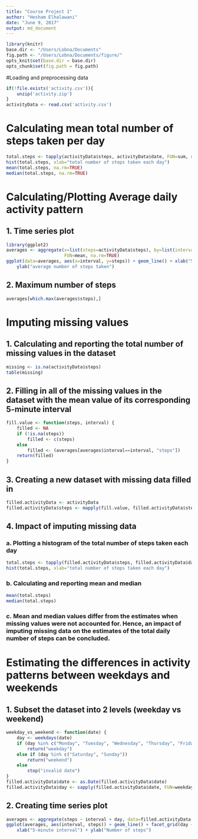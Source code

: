 ---
title: "Course Project 1"
author: "Hesham Elhalawani"
date: "June 9, 2017"
output: md_document
---
```{r, Echo = TRUE}
library(knitr)
base.dir <- "/Users/Lobna/Documents"
fig.path <- "/Users/Lobna/Documents/figure/"
opts_knit$set(base.dir = base.dir)
opts_chunk$set(fig.path = fig.path) 
```

#Loading and preprocessing data


```{r, echo = TRUE}
if(!file.exists('activity.csv')){
    unzip('activity.zip')
}
activityData <- read.csv('activity.csv')
```

# Calculating mean total number of steps taken per day

```{r, echo = TRUE}
total.steps <- tapply(activityData$steps, activityData$date, FUN=sum, na.rm=TRUE)
hist(total.steps, xlab="total number of steps taken each day")
mean(total.steps, na.rm=TRUE)
median(total.steps, na.rm=TRUE)
```


# Calculating/Plotting Average daily activity pattern

## 1. Time series plot

```{r, echo = TRUE}
library(ggplot2)
averages <- aggregate(x=list(steps=activityData$steps), by=list(interval=activityData$interval),
                      FUN=mean, na.rm=TRUE)
ggplot(data=averages, aes(x=interval, y=steps)) + geom_line() + xlab("5-minute interval") +
    ylab("average number of steps taken")
```

## 2. Maximum number of steps

```{r, echo = TRUE}
averages[which.max(averages$steps),]
```


# Imputing missing values

## 1. Calculating and reporting the total number of missing values in the dataset

```{r, echo = TRUE}
missing <- is.na(activityData$steps)
table(missing)
```

## 2. Filling in all of the missing values in the dataset with the mean value of its corresponding 5-minute interval

```{r, echo = TRUE}
fill.value <- function(steps, interval) {
    filled <- NA
    if (!is.na(steps))
        filled <- c(steps)
    else
        filled <- (averages[averages$interval==interval, "steps"])
    return(filled)
}
```

## 3. Creating a new dataset with missing data filled in

```{r, echo = TRUE}
filled.activityData <- activityData
filled.activityData$steps <- mapply(fill.value, filled.activityData$steps, filled.activityData$interval)
```

## 4. Impact of imputing missing data

### a. Plotting a histogram of the total number of steps taken each day

```{r, echo = TRUE}
total.steps <- tapply(filled.activityData$steps, filled.activityData$date, FUN=sum)
hist(total.steps, xlab="total number of steps taken each day")
```

### b. Calculating and reporting mean and median
```{r, echo = TRUE}
mean(total.steps)
median(total.steps)
```

### c. Mean and median values differ from the estimates when missing values were not accounted for. Hence, an impact of imputing missing data on the estimates of the total daily number of steps can be concluded.

# Estimating the differences in activity patterns between weekdays and weekends

## 1. Subset the dataset into 2 levels (weekday vs weekend)

```{r, echo = TRUE}
weekday_vs_weekend <- function(date) {
    day <- weekdays(date)
    if (day %in% c("Monday", "Tuesday", "Wednesday", "Thursday", "Friday"))
        return("weekday")
    else if (day %in% c("Saturday", "Sunday"))
        return("weekend")
    else
        stop("invalid date")
}
filled.activityData$date <- as.Date(filled.activityData$date)
filled.activityData$day <- sapply(filled.activityData$date, FUN=weekday_vs_weekend)
```

## 2. Creating time series plot

```{r, echo = TRUE}
averages <- aggregate(steps ~ interval + day, data=filled.activityData, mean)
ggplot(averages, aes(interval, steps)) + geom_line() + facet_grid(day ~ .) +
    xlab("5-minute interval") + ylab("Number of steps")
```

